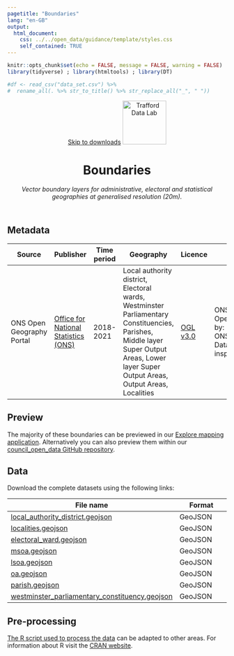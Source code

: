 ```yaml
---
pagetitle: "Boundaries"
lang: "en-GB"
output:
  html_document:
    css: ../../open_data/guidance/template/styles.css
    self_contained: TRUE
---
```


```r
knitr::opts_chunk$set(echo = FALSE, message = FALSE, warning = FALSE)
library(tidyverse) ; library(htmltools) ; library(DT) 

#df <- read_csv("data_set.csv") %>% 
#  rename_all(. %>% str_to_title() %>% str_replace_all("_", " "))
```

<header>
<span id="a11yNav"><a href="#downloads" class="themeBlockDark">Skip to downloads</a></span>
<a href="https://www.trafforddatalab.io/data.html"><img src="https://www.trafforddatalab.io/assets/logo/trafforddatalab_logo.svg" alt="Trafford Data Lab" aria-label="Return to Trafford Data Lab data page" width="100" class="traffordDataLabLogo"/></a>

<h1>Boundaries</h1>
*Vector boundary layers for administrative, electoral and statistical geographies at generalised resolution (20m).*

</header>

<main>
<h2>Metadata</h2>

<table id="metadata" class="table table-condensed">
  <thead>
    <tr class="header">
      <th>Source</th>
      <th>Publisher</th>
      <th>Time period</th>
      <th>Geography</th>
      <th>Licence</th>
      <th>Attribution</th>
      <th>Last updated</th>
    </tr>
  </thead>
  <tr>
    <td>ONS Open Geography Portal</td>
    <td><a href="http://geoportal.statistics.gov.uk/" target="_blank">Office for National Statistics (ONS)</a></td>
    <td>2018-2021</td>
    <td>Local authority district, Electoral wards, Westminster Parliamentary Constituencies, Parishes, Middle layer Super Output Areas, Lower layer Super Output Areas, Output Areas, Localities</td>
    <td><a href="http://www.nationalarchives.gov.uk/doc/open-government-licence/version/3/" target="_blank">OGL v3.0</a></td>
    <td>ONS Geography Open Data. Shared by: ONSGeography_data. Data Source: ons-inspire.esriuk.com</td>
    <td><time datetime="2022-09-21">2022-09-21</time></td>
  </tr>
</table>

<h2>Preview</h2>
The majority of these boundaries can be previewed in our <a href="https://www.trafforddatalab.io/explore/" target="_blank">Explore mapping application</a>. Alternatively you can also preview them within our <a href="https://github.com/traffordDataLab/council_open_data/tree/master/boundaries" target="_blank">council_open_data GitHub repository</a>.

<h2>Data</h2>
<span id ="downloads">Download the complete datasets using the following links:</span>

|File name |Format |
|---|---|
|[local_authority_district.geojson](local_authority_district.geojson) |GeoJSON |
|[localities.geojson](localities.geojson) |GeoJSON |
|[electoral_ward.geojson](electoral_ward.geojson) |GeoJSON |
|[msoa.geojson](msoa.geojson) |GeoJSON |
|[lsoa.geojson](lsoa.geojson) |GeoJSON |
|[oa.geojson](oa.geojson) |GeoJSON |
|[parish.geojson](parish.geojson) |GeoJSON |
|[westminster_parliamentary_constituency.geojson](westminster_parliamentary_constituency.geojson) |GeoJSON |

<h2>Pre-processing</h2>
[The R script used to process the data](pre-processing.R) can be adapted to other areas. For information about R visit the <a href="https://cran.r-project.org" target="_blank">CRAN website</a>.

</main>